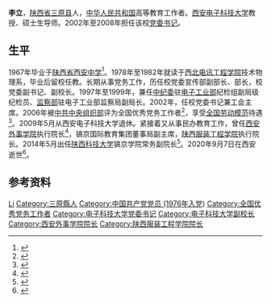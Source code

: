 {{同名人物|李立|李立}}
{{Infobox officeholder
| 姓名     = 李立
| 图像     = 
| 职务     = [[西安电子科技大学|西安电子科技大学]][[党委书记|党委书记]]
| 就任日期 = 2002年5月
| 卸任日期 = 2008年6月
| 前任     = [[梁昌洪|梁昌洪]]
| 继任     = [[陈治亚|陈治亚]]
| 性别     = 男
| 出生日期 = 1948年1月
| 出生地点 = [[陕西省|陕西省]][[三原县|三原县]]
| 逝世日期 = {{Dda|2020|9|7|1948|1}}
| 逝世地点 = 陕西省[[西安市|西安市]]
| 民族     = 汉族
| 配偶     = 谢海珍<ref>{{cite book |editor=彭宇文,刘亚敏 |title=见证一个共和国同龄人的高等教育40年 (西安电子科技大学原党委书记李立教授访谈实录) |date=2020 |publisher=[[社会科学文献出版社|社会科学文献出版社]] |location=北京 |isbn=9787520168205}}</ref>
| 母校     = 西北电讯工程学院
| 职业     = [[政治人物|政治人物]]
| 政党     = {{中国共产党}}
| 奖项     = 全国优秀党务工作者
}}
'''李立'''{{BD|1948年|1月|2020年|9月7日|catIdx=Li}}，[[陕西省|陕西省]][[三原县|三原县]]人，[[中华人民共和国|中华人民共和国]]高等教育工作者。[[西安电子科技大学|西安电子科技大学]]教授、硕士生导师。2002年至2008年担任该校[[党委书记|党委书记]]。
==生平==
1967年毕业于[[陕西省西安中学|陕西省西安中学]]<ref>{{cite web |title=高67级校友，西安电子科技大学党委书记李立 |url=http://www.xazx.cn/website/C3/content.jsp?id=4292 |publisher=西安中学 |archiveurl=https://web.archive.org/web/20200918125733/http://www.xazx.cn/website/C3/content.jsp?id=4292 |archivedate=2020-09-18 |date=2011-10-13}}</ref>。1978年至1982年就读于[[西北电讯工程学院|西北电讯工程学院]]技术物理系，毕业后留校任教。长期从事党务工作，历任校党委宣传部副部长、部长，校党委副书记、副校长。1997年至1999年，兼任[[中纪委|中纪委]]驻[[中华人民共和国电子工业部|电子工业部]]纪检组副局级纪检员、[[中华人民共和国监察部|监察部]]驻电子工业部监察局副局长。2002年，任校党委书记兼工会主席。2006年被[[中共中央组织部|中共中央组织部]]评为全国优秀党务工作者<ref>{{cite web |title=全国先进基层党组织、优秀共产党员、优秀党务工作者 和追授的全国优秀共产党员名单 |url=http://www.gov.cn/jrzg/2006-06/30/content_324270.htm |publisher=中国政府网 |date=2006-06-30 |access-date=2020-09-18 |archive-date=2007-09-17 |archive-url=https://web.archive.org/web/20070917064243/http://www.gov.cn/jrzg/2006-06/30/content_324270.htm |dead-url=no }}</ref>，享受[[全国劳动模范|全国劳动模范]]待遇<ref>{{cite web |title=全国劳动模范李立去世 |url=http://paper.sxworker.com/xpaper/news/656/3214/27981-1.shtml |publisher=陕西工人报 |date=2020-09-08 }}{{Dead link}}</ref>。2009年5月从西安电子科技大学退休。紧接着又从事民办教育工作，曾任[[西安外事学院|西安外事学院]]执行院长<ref>{{cite web |title=西安外事学院：学校要体现以人为本的理念 |url=http://edu.sina.com.cn/l/2009-01-12/1736163595.shtml |publisher=新浪教育 |date=2019-01-12}}</ref>，镐京国际教育集团董事局副主席，[[陕西服装工程学院|陕西服装工程学院]]执行院长。2014年5月出任[[陕西科技大学|陕西科技大学]]镐京学院常务副院长<ref>{{cite web |title=李立教授出任我院常务副院长 |url=http://www.kdhj-edu.net/contents/9/530.html |publisher=陕西科技大学镐京学院 |archiveurl=https://web.archive.org/web/20200918125258/http://www.kdhj-edu.net/contents/9/530.html |archivedate=2020-09-18 |date=2014-05-15}}</ref>。2020年9月7日在西安逝世<ref>{{cite web |title=讣告 李立同志在西安逝世 |url=https://ltb.xidian.edu.cn/info/1022/8514.htm |publisher=西安电子科技大学 |date=2020-09-10 |archiveurl=https://web.archive.org/web/20200918122837/https://ltb.xidian.edu.cn/info/1022/8514.htm|archivedate=2020-09-18}}</ref>。
==参考资料==
{{reflist}}
{{Authority control}}
{{DEFAULTSORT:Li}}
[[Category:李姓|Li]]
[[Category:三原縣人|Category:三原縣人]]
[[Category:中国共产党党员_(1976年入党)|Category:中国共产党党员 (1976年入党)]]
[[Category:全国优秀党务工作者|Category:全国优秀党务工作者]]
[[Category:电子科技大学党委书记|Category:电子科技大学党委书记]]
[[Category:电子科技大学副校长|Category:电子科技大学副校长]]
[[Category:西安外事学院院长|Category:西安外事学院院长]]
[[Category:陕西服装工程学院院长|Category:陕西服装工程学院院长]]